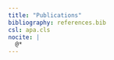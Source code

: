 ```yaml
---
title: "Publications"
bibliography: references.bib
csl: apa.cls
nocite: |
  @*
---
```


::: {#refs}
:::
